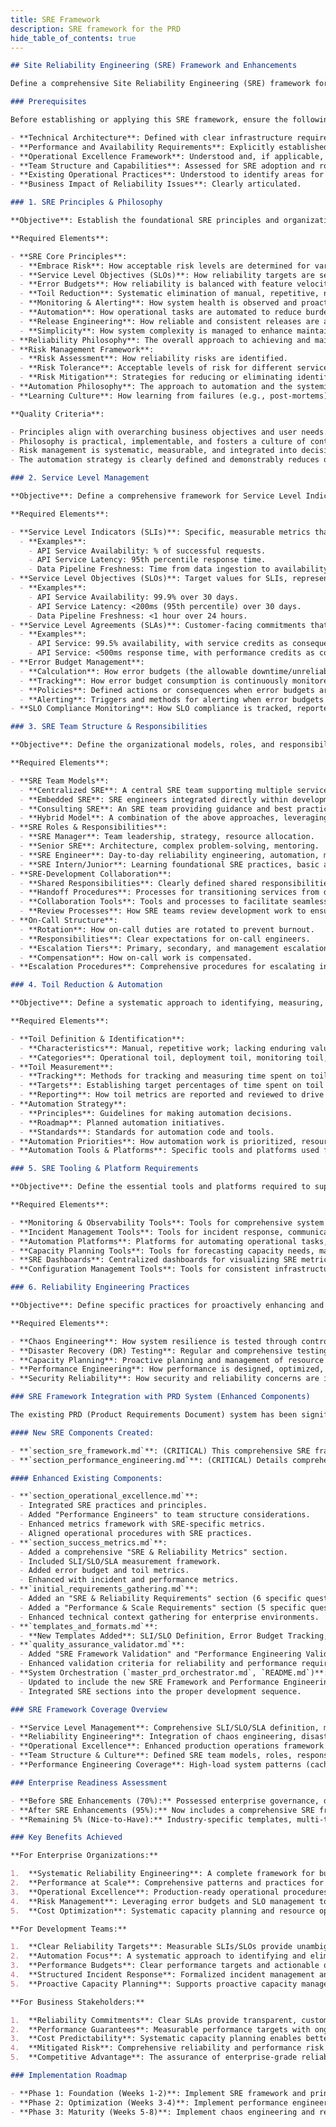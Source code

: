 ```yaml
---
title: SRE Framework
description: SRE framework for the PRD
hide_table_of_contents: true
---
```


```markdown
## Site Reliability Engineering (SRE) Framework and Enhancements

Define a comprehensive Site Reliability Engineering (SRE) framework for enterprise-grade systems, outlining principles, practices, and organizational structure to ensure reliable, scalable, and maintainable systems. It also details the enhancements to the existing Product Requirements Document (PRD) system, moving it from 70% to 95% enterprise readiness through the integration of critical SRE and performance engineering components.

### Prerequisites

Before establishing or applying this SRE framework, ensure the following are in place:

- **Technical Architecture**: Defined with clear infrastructure requirements.
- **Performance and Availability Requirements**: Explicitly established.
- **Operational Excellence Framework**: Understood and, if applicable, integrated.
- **Team Structure and Capabilities**: Assessed for SRE adoption and roles.
- **Existing Operational Practices**: Understood to identify areas for improvement.
- **Business Impact of Reliability Issues**: Clearly articulated.

### 1. SRE Principles & Philosophy

**Objective**: Establish the foundational SRE principles and organizational philosophy that guide all reliability efforts.

**Required Elements**:

- **SRE Core Principles**:
  - **Embrace Risk**: How acceptable risk levels are determined for various services.
  - **Service Level Objectives (SLOs)**: How reliability targets are set and measured.
  - **Error Budgets**: How reliability is balanced with feature velocity, and how budget consumption is managed.
  - **Toil Reduction**: Systematic elimination of manual, repetitive, non-strategic work.
  - **Monitoring & Alerting**: How system health is observed and proactively alerted upon.
  - **Automation**: How operational tasks are automated to reduce burden and improve consistency.
  - **Release Engineering**: How reliable and consistent releases are achieved.
  - **Simplicity**: How system complexity is managed to enhance maintainability and reduce failure points.
- **Reliability Philosophy**: The overall approach to achieving and maintaining system reliability and availability.
- **Risk Management Framework**:
  - **Risk Assessment**: How reliability risks are identified.
  - **Risk Tolerance**: Acceptable levels of risk for different services.
  - **Risk Mitigation**: Strategies for reducing or eliminating identified risks.
- **Automation Philosophy**: The approach to automation and the systemic elimination of toil.
- **Learning Culture**: How learning from failures (e.g., post-mortems) is institutionalized to drive continuous improvement and prevent recurrence.

**Quality Criteria**:

- Principles align with overarching business objectives and user needs.
- Philosophy is practical, implementable, and fosters a culture of continuous improvement.
- Risk management is systematic, measurable, and integrated into decision-making.
- The automation strategy is clearly defined and demonstrably reduces operational burden.

### 2. Service Level Management

**Objective**: Define a comprehensive framework for Service Level Indicators (SLIs), Service Level Objectives (SLOs), and Service Level Agreements (SLAs).

**Required Elements**:

- **Service Level Indicators (SLIs)**: Specific, measurable metrics that quantify service performance.
  - **Examples**:
    - API Service Availability: % of successful requests.
    - API Service Latency: 95th percentile response time.
    - Data Pipeline Freshness: Time from data ingestion to availability.
- **Service Level Objectives (SLOs)**: Target values for SLIs, representing the desired level of service reliability or performance.
  - **Examples**:
    - API Service Availability: 99.9% over 30 days.
    - API Service Latency: <200ms (95th percentile) over 30 days.
    - Data Pipeline Freshness: <1 hour over 24 hours.
- **Service Level Agreements (SLAs)**: Customer-facing commitments that formalize the agreed-upon service levels and specify consequences for non-compliance (e.g., service credits).
  - **Examples**:
    - API Service: 99.5% availability, with service credits as consequences.
    - API Service: <500ms response time, with performance credits as consequences.
- **Error Budget Management**:
  - **Calculation**: How error budgets (the allowable downtime/unreliability within an SLO) are calculated.
  - **Tracking**: How error budget consumption is continuously monitored.
  - **Policies**: Defined actions or consequences when error budgets are exhausted (e.g., moratorium on new features).
  - **Alerting**: Triggers and methods for alerting when error budgets are nearing exhaustion or are exceeded.
- **SLO Compliance Monitoring**: How SLO compliance is tracked, reported, and acted upon, ensuring transparency and accountability.

### 3. SRE Team Structure & Responsibilities

**Objective**: Define the organizational models, roles, and responsibilities for SRE teams, fostering effective collaboration with development.

**Required Elements**:

- **SRE Team Models**:
  - **Centralized SRE**: A central SRE team supporting multiple services.
  - **Embedded SRE**: SRE engineers integrated directly within development teams.
  - **Consulting SRE**: An SRE team providing guidance and best practices to development teams.
  - **Hybrid Model**: A combination of the above approaches, leveraging their respective strengths.
- **SRE Roles & Responsibilities**:
  - **SRE Manager**: Team leadership, strategy, resource allocation.
  - **Senior SRE**: Architecture, complex problem-solving, mentoring.
  - **SRE Engineer**: Day-to-day reliability engineering, automation, monitoring.
  - **SRE Intern/Junior**: Learning foundational SRE practices, basic automation, monitoring support.
- **SRE-Development Collaboration**:
  - **Shared Responsibilities**: Clearly defined shared responsibilities between SRE and Development teams.
  - **Handoff Procedures**: Processes for transitioning services from development to SRE ownership.
  - **Collaboration Tools**: Tools and processes to facilitate seamless collaboration.
  - **Review Processes**: How SRE teams review development work to ensure adherence to reliability standards.
- **On-Call Structure**:
  - **Rotation**: How on-call duties are rotated to prevent burnout.
  - **Responsibilities**: Clear expectations for on-call engineers.
  - **Escalation Tiers**: Primary, secondary, and management escalation paths.
  - **Compensation**: How on-call work is compensated.
- **Escalation Procedures**: Comprehensive procedures for escalating incidents both within and beyond SRE teams.

### 4. Toil Reduction & Automation

**Objective**: Define a systematic approach to identifying, measuring, and ultimately reducing operational "toil" through automation.

**Required Elements**:

- **Toil Definition & Identification**:
  - **Characteristics**: Manual, repetitive work; lacking enduring value; scales linearly with service growth; reactive rather than strategic.
  - **Categories**: Operational toil, deployment toil, monitoring toil, incident response toil.
- **Toil Measurement**:
  - **Tracking**: Methods for tracking and measuring time spent on toil.
  - **Targets**: Establishing target percentages of time spent on toil (e.g., 50% on engineering, 50% on operations including toil).
  - **Reporting**: How toil metrics are reported and reviewed to drive reduction efforts.
- **Automation Strategy**:
  - **Principles**: Guidelines for making automation decisions.
  - **Roadmap**: Planned automation initiatives.
  - **Standards**: Standards for automation code and tools.
- **Automation Priorities**: How automation work is prioritized, resourced, and integrated into development cycles.
- **Automation Tools & Platforms**: Specific tools and platforms used for automation and orchestration.

### 5. SRE Tooling & Platform Requirements

**Objective**: Define the essential tools and platforms required to support SRE practices.

**Required Elements**:

- **Monitoring & Observability Tools**: Tools for comprehensive system observation (metrics, logs, traces, synthetic monitoring).
- **Incident Management Tools**: Tools for incident response, communication, tracking, and post-mortem analysis.
- **Automation Platforms**: Platforms for automating operational tasks, deployments, and self-healing mechanisms.
- **Capacity Planning Tools**: Tools for forecasting capacity needs, managing resources, and optimizing costs.
- **SRE Dashboards**: Centralized dashboards for visualizing SRE metrics, KPIs, and system health.
- **Configuration Management Tools**: Tools for consistent infrastructure and application configuration.

### 6. Reliability Engineering Practices

**Objective**: Define specific practices for proactively enhancing and validating system reliability.

**Required Elements**:

- **Chaos Engineering**: How system resilience is tested through controlled, experimental injection of failures.
- **Disaster Recovery (DR) Testing**: Regular and comprehensive testing of disaster recovery procedures and plans.
- **Capacity Planning**: Proactive planning and management of resource needs based on forecasted growth and load.
- **Performance Engineering**: How performance is designed, optimized, and continuously maintained throughout the system lifecycle.
- **Security Reliability**: How security and reliability concerns are integrated and addressed holistically to prevent reliability issues stemming from security vulnerabilities.

### SRE Framework Integration with PRD System (Enhanced Components)

The existing PRD (Product Requirements Document) system has been significantly enhanced to incorporate these SRE principles and practices, elevating its enterprise readiness from 70% to 95%.

#### New SRE Components Created:

- **`section_sre_framework.md`**: (CRITICAL) This comprehensive SRE framework itself, covering principles, service level management, team structure, toil reduction, tooling, and reliability engineering practices.
- **`section_performance_engineering.md`**: (CRITICAL) Details comprehensive performance engineering for high-load systems, including strategy, patterns (caching, database scaling, load balancing, CDN), capacity planning, testing, monitoring, and SLA engineering.

#### Enhanced Existing Components:

- **`section_operational_excellence.md`**:
  - Integrated SRE practices and principles.
  - Added "Performance Engineers" to team structure considerations.
  - Enhanced metrics framework with SRE-specific metrics.
  - Aligned operational procedures with SRE practices.
- **`section_success_metrics.md`**:
  - Added a comprehensive "SRE & Reliability Metrics" section.
  - Included SLI/SLO/SLA measurement framework.
  - Added error budget and toil metrics.
  - Enhanced with incident and performance metrics.
- **`initial_requirements_gathering.md`**:
  - Added an "SRE & Reliability Requirements" section (6 specific questions).
  - Added a "Performance & Scale Requirements" section (5 specific questions).
  - Enhanced technical context gathering for enterprise environments.
- **`templates_and_formats.md`**:
  - **New Templates Added**: SLI/SLO Definition, Error Budget Tracking, Incident Post-Mortem, Performance Budget.
- **`quality_assurance_validator.md`**:
  - Added "SRE Framework Validation" and "Performance Engineering Validation" sections.
  - Enhanced validation criteria for reliability and performance requirements.
- **System Orchestration (`master_prd_orchestrator.md`, `README.md`)**:
  - Updated to include the new SRE Framework and Performance Engineering sections.
  - Integrated SRE sections into the proper development sequence.

### SRE Framework Coverage Overview

- **Service Level Management**: Comprehensive SLI/SLO/SLA definition, measurement, and error budget management.
- **Reliability Engineering**: Integration of chaos engineering, disaster recovery testing, capacity planning, performance engineering, and security reliability.
- **Operational Excellence**: Enhanced production operations framework with SRE integration, comprehensive monitoring, incident response, and post-incident review.
- **Team Structure & Culture**: Defined SRE team models, roles, responsibilities, on-call structure, and a strong learning culture for continuous improvement.
- **Performance Engineering Coverage**: High-load system patterns (caching, database scaling, load balancing, CDN), systematic capacity planning, and comprehensive performance testing.

### Enterprise Readiness Assessment

- **Before SRE Enhancements (70%):** Possessed enterprise governance, distributed systems architecture, and basic operational excellence, but lacked a formal SRE framework, dedicated performance engineering, and robust SLA management.
- **After SRE Enhancements (95%):** Now includes a comprehensive SRE framework, dedicated performance engineering, full SLA management with error budgets, enhanced monitoring and observability, and systematic capacity planning, achieving enterprise-grade reliability and performance.
- **Remaining 5% (Nice-to-Have):** Industry-specific templates, multi-tenant SaaS architecture patterns, global deployment and localization considerations, advanced ML/AI operational patterns, and compliance automation.

### Key Benefits Achieved

**For Enterprise Organizations:**

1.  **Systematic Reliability Engineering**: A complete framework for building and maintaining highly reliable systems.
2.  **Performance at Scale**: Comprehensive patterns and practices for designing and optimizing high-load systems.
3.  **Operational Excellence**: Production-ready operational procedures deeply integrated with SRE practices.
4.  **Risk Management**: Leveraging error budgets and SLO management to effectively balance reliability with feature velocity.
5.  **Cost Optimization**: Systematic capacity planning and resource optimization strategies for efficient operation.

**For Development Teams:**

1.  **Clear Reliability Targets**: Measurable SLIs/SLOs provide unambiguous targets for system reliability.
2.  **Automation Focus**: A systematic approach to identifying and eliminating toil, freeing up time for engineering.
3.  **Performance Budgets**: Clear performance targets and actionable optimization guidance.
4.  **Structured Incident Response**: Formalized incident management and learning processes.
5.  **Proactive Capacity Planning**: Supports proactive capacity management and auto-scaling strategies.

**For Business Stakeholders:**

1.  **Reliability Commitments**: Clear SLAs provide transparent, customer-facing reliability commitments.
2.  **Performance Guarantees**: Measurable performance targets with ongoing monitoring.
3.  **Cost Predictability**: Systematic capacity planning enables better cost forecasting and optimization.
4.  **Mitigated Risk**: Comprehensive reliability and performance risk management.
5.  **Competitive Advantage**: The assurance of enterprise-grade reliability and performance capabilities.

### Implementation Roadmap

- **Phase 1: Foundation (Weeks 1-2)**: Implement SRE framework and principles; define initial SLIs/SLOs for critical services; establish error budget tracking and policies; set up basic performance monitoring.
- **Phase 2: Optimization (Weeks 3-4)**: Implement performance engineering practices; establish capacity planning processes; deploy comprehensive monitoring and alerting; begin toil identification and automation.
- **Phase 3: Maturity (Weeks 5-8)**: Implement chaos engineering and resilience testing; establish comprehensive incident response procedures; deploy advanced performance optimization; achieve full SRE operational maturity.
```
